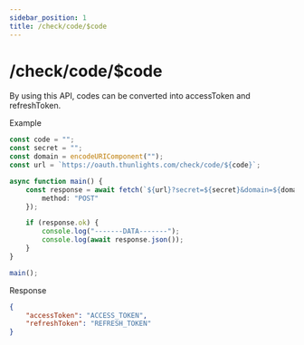 ```yaml
---
sidebar_position: 1
title: /check/code/$code
---
```


# /check/code/$code

By using this API, codes can be converted into accessToken and refreshToken.

Example

```ts
const code = "";
const secret = "";
const domain = encodeURIComponent("");
const url = `https://oauth.thunlights.com/check/code/${code}`;

async function main() {
	const response = await fetch(`${url}?secret=${secret}&domain=${domain}`, {
		method: "POST"
	});

	if (response.ok) {
		console.log("-------DATA-------");
		console.log(await response.json());
	}
}

main();
```

Response

```json
{
	"accessToken": "ACCESS_TOKEN",
	"refreshToken": "REFRESH_TOKEN"
}
```
